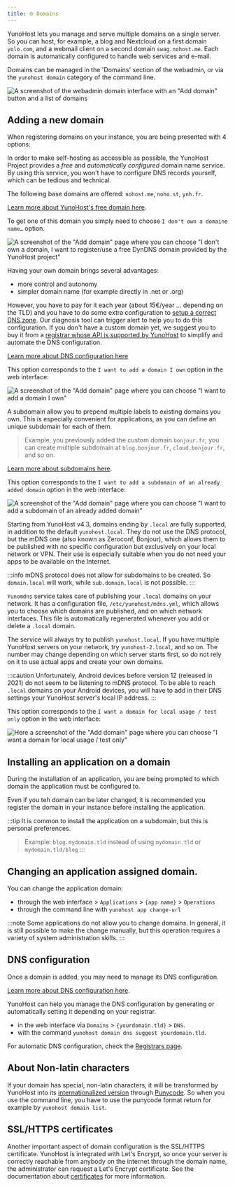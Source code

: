 ```yaml
---
title: 🌐 Domains
---
```



YunoHost lets you manage and serve multiple domains on a single server. So you can host, for example, a blog and Nextcloud on a first domain `yolo.com`, and a webmail client on a second domain `swag.nohost.me`. Each domain is automatically configured to handle web services and e-mail.

Domains can be managed in the 'Domains' section of the webadmin, or via the `yunohost domain` category of the command line.

![A screenshot of the webadmin domain interface with an "Add domain" button and a list of domains](/img/webadmin/webadmin_domain.png)

## Adding a new domain

When registering domains on your instance, you are being presented with 4 options:

<Tabs>
<TabItem value="nohost" label="Yunohost's free domains (the easy way)">

In order to make self-hosting as accessible as possible, the YunoHost Project provides a *free* and *automatically configured* domain name service. By using this service, you won't have to configure DNS records yourself, which can be tedious and technical.

The following base domains are offered: `nohost.me`, `noho.st`, `ynh.fr`.

[Learn more about YunoHost's free domain here](/admin/domains/dns_nohost_me).

To get one of this domain you simply need to choose `I don't own a domaine name…` option.

![A screenshot of the "Add domain" page where you can choose "I don't own a domain, I want to register/use a free DynDNS domain provided by the YunoHost project"](/img/webadmin/webadmin_dyndns.png)

</TabItem>
<TabItem value="own" label="Your own domains">

Having your own domain brings several advantages:

- more control and autonomy
- simpler domain name (for example directly in .net or .org)

However, you have to pay for it each year (about 15€/year ... depending on the TLD) and you have to do some extra configuration to [setup a correct DNS zone](/admin/domains/dns_configuration). Our diagnosis tool can trigger alert to help you to do this configuration.
If you don't have a custom domain yet, we suggest you to buy it from a [registrar whose API is supported by YunoHost](/admin/get_started/providers/registrar/) to simplify and automate the DNS configuration.

[Learn more about DNS configuration here](/admin/domains/dns_configuration)

This option corresponds to the `I want to add a domain I own` option in the web interface:

![A screenshot of the "Add domain" page where you can choose "I want to add a domain I own"](/img/webadmin/webadmin_domain_owndomain.png)

</TabItem>
<TabItem value="subdomain" label="A subdomain of an added domain">

A subdomain allow you to prepend multiple labels to existing domains you own. This
is especially convenient for applications, as you can define an unique subdomain for 
each of them.

> Example, you previously added the custom domain `bonjour.fr`; you can create 
> multiple subdomain at `blog.bonjour.fr`, `cloud.bonjour.fr`, and so on.

[Learn more about subdomains here](/admin/domains/dns_configuration/#a-brief-explanation-of-domain-names).

This option corresponds to the `I want to add a subdomain of an already added domain` option in the web interface:

![A screenshot of the "Add domain" page where you can choose "I want to add a subdomain of an already added domain"](/img/webadmin/webadmin_domain_subdomain.png)

</TabItem>
<TabItem value="local" label="Local domains">

Starting from YunoHost v4.3, domains ending by `.local` are fully supported, in addition to the default `yunohost.local`.
They do not use the DNS protocol, but the mDNS one (also known as Zeroconf, Bonjour), which allows them to be published with no specific configuration but exclusively on your local network or VPN.
Their use is especially suitable when you do not need your apps to be available on the Internet.

:::info
mDNS protocol does not allow for subdomains to be created. So `domain.local` will work, while `sub.domain.local` is not possible.
:::

`Yunomdns` service takes care of publishing your `.local` domains on your network.
It has a configuration file, `/etc/yunohost/mdns.yml`, which allows you to choose which domains are published, and on which network interfaces.
This file is automatically regenerated whenever you add or delete a `.local` domain.

The service will always try to publish `yunohost.local`. If you have multiple YunoHost servers on your network, try `yunohost-2.local`, and so on.
The number may change depending on which server starts first, so do not rely on it to use actual apps and create your own domains.

:::caution
Unfortunately, Android devices before version 12 (released in 2021) do not seem to be listening to mDNS protocol.
To be able to reach `.local` domains on your Android devices, you will have to add in their DNS settings your YunoHost server's local IP address.
:::

This option corresponds to the `I want a domain for local usage / test only` option in the web interface:

![Here a screenshot of the "Add domain" page where you can choose "I want a domain for local usage / test only"](/img/webadmin/webadmin_domain_local.png)


</TabItem>
</Tabs>


## Installing an application on a domain

During the installation of an application, you are being prompted to which domain the
application must be configured to.

Even if you teh domain can be later changed, it is recommended you register the domain in 
your instance before installing the application.

:::tip
It is common to install the application on a subdomain, but this is personal preferences.

> Example: `blog.mydomain.tld` instead of using `mydomain.tld` or `mydomain.tld/blog`
:::


## Changing an application assigned domain.

You can change the application domain:

- through the web interface > `Applications` > `{app name}` > `Operations`
- through the command line with `yunohost app change-url`

:::note
Some applications do not allow you to change domains. In general, it is still possible to make the change manually, but this operation requires a variety of system administration skills.
:::

## DNS configuration

Once a domain is added, you may need to manage its DNS configuration.

[Learn more about DNS configuration here](/admin/domains/dns_configuration).

YunoHost can help you manage the DNS configuration by generating or automatically
setting it depending on your registrar.

- in the web interface via `Domains` > `{yourdomain.tld}` > `DNS`.
- with the command `yunohost domain dns suggest yourdomain.tld`.

For automatic DNS configuration, check the [Registrars page](/admin/get_started/providers/registrar/).

## About Non-latin characters

If your domain has special, non-latin characters, it will be transformed by YunoHost into its [internationalized version](https://en.wikipedia.org/wiki/Internationalized_domain_name) through [Punycode](https://en.wikipedia.org/wiki/Punycode). So when you use the command line, you have to use the punycode format return for example by `yunohost domain list`.

## SSL/HTTPS certificates

Another important aspect of domain configuration is the SSL/HTTPS certificate. YunoHost is integrated with Let's Encrypt, so once your server is correctly reachable from anybody on the internet through the domain name, the administrator can request a Let's Encrypt certificate. See the documentation about [certificates](/admin/domains/certificate) for more information.
